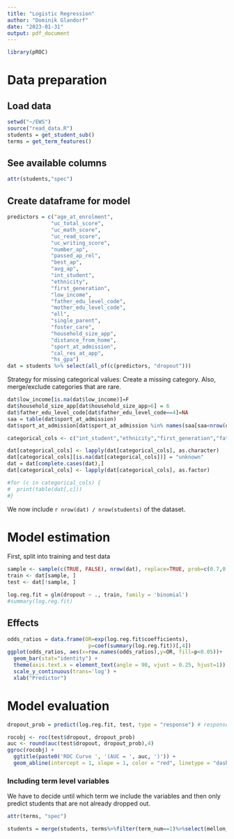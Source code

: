 ```yaml
---
title: "Logistic Regression"
author: "Dominik Glandorf"
date: "2023-01-31"
output: pdf_document
---
```

```r
library(pROC)
```

# Data preparation
## Load data
```r
setwd("~/EWS")
source("read_data.R")
students = get_student_sub()
terms = get_term_features()
```
## See available columns
```r
attr(students,"spec")
```
## Create dataframe for model
```r
predictors = c("age_at_enrolment",
              "uc_total_score",
              "uc_math_score",
              "uc_read_score",
              "uc_writing_score",
              "number_ap",
              "passed_ap_rel",
              "best_ap",
              "avg_ap",
              "int_student",
              "ethnicity",
              "first_generation",
              "low_income",
              "father_edu_level_code",
              "mother_edu_level_code",
              "ell",
              "single_parent",
              "foster_care",
              "household_size_app",
              "distance_from_home",
              "sport_at_admission",
              "cal_res_at_app",
              "hs_gpa")
dat = students %>% select(all_of(c(predictors, "dropout")))
```
Strategy for missing categorical values: Create a missing category. Also, merge/exclude categories that are rare.
```r
dat$low_income[is.na(dat$low_income)]=F
dat$household_size_app[dat$household_size_app>6] = 6
dat$father_edu_level_code[dat$father_edu_level_code==4]=NA
saa = table(dat$sport_at_admission)
dat$sport_at_admission[dat$sport_at_admission %in% names(saa[saa<nrow(dat)/1000])] = "other"

categorical_cols <- c("int_student","ethnicity","first_generation","father_edu_level_code","mother_edu_level_code",  "low_income","ell","single_parent","foster_care","household_size_app","sport_at_admission","cal_res_at_app")

dat[categorical_cols] <- lapply(dat[categorical_cols], as.character)
dat[categorical_cols][is.na(dat[categorical_cols])] = "unknown"
dat = dat[complete.cases(dat),]
dat[categorical_cols] <- lapply(dat[categorical_cols], as.factor)

#for (c in categorical_cols) {
#  print(table(dat[,c]))
#}
```
We now include `r nrow(dat) / nrow(students)` of the dataset.

# Model estimation
First, split into training and test data
```r
sample <- sample(c(TRUE, FALSE), nrow(dat), replace=TRUE, prob=c(0.7,0.3))
train <- dat[sample, ]
test <- dat[!sample, ]
```

```r
log.reg.fit = glm(dropout ~ ., train, family = 'binomial')
#summary(log.reg.fit)
```
## Effects
```r
odds_ratios = data.frame(OR=exp(log.reg.fit$coefficients),
                          p=coef(summary(log.reg.fit))[,4])
ggplot(odds_ratios, aes(x=row.names(odds_ratios),y=OR, fill=p<0.05))+
  geom_bar(stat="identity") +
  theme(axis.text.x = element_text(angle = 90, vjust = 0.25, hjust=1)) +
  scale_y_continuous(trans='log') +
  xlab("Predictor")
```
# Model evaluation
```r
dropout_prob = predict(log.reg.fit, test, type = "response") # response outputs the prob instead of log odds

rocobj <- roc(test$dropout, dropout_prob)
auc <- round(auc(test$dropout, dropout_prob),4)
ggroc(rocobj) +
  ggtitle(paste0('ROC Curve ', '(AUC = ', auc, ')')) + 
  geom_abline(intercept = 1, slope = 1, color = "red", linetype = "dashed")
```
### Including term level variables
We have to decide until which term we include the variables and then only predict students that are not already dropped out.
```r
attr(terms, "spec")
```

```r
students = merge(students, terms%>%filter(term_num==1)%>%select(mellon_id,major_1), by="mellon_id")
```


